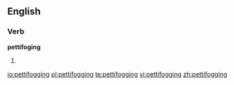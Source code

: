 
==English==

===Verb===
'''pettifoging'''

# {{present participle of|[[pettifog]]}}

[[io:pettifogging]]
[[pl:pettifogging]]
[[te:pettifogging]]
[[vi:pettifogging]]
[[zh:pettifogging]]